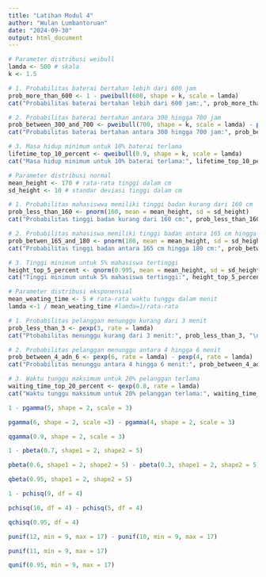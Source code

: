 ---
title: "Latihan Modul 4"
author: "Wulan Lumbantoruan"
date: "2024-09-30"
output: html_document
---

```{r}
# Parameter distribusi weibull
lamda <- 500 # skala
k <- 1.5

# 1. Probabilitas baterai bertahan lebih dari 600 jam
prob_more_than_600 <- 1 - pweibull(600, shape = k, scale = lamda)
cat("Probabilitas baterai bertahan lebih dari 600 jam:,", prob_more_than_600, "\n")

# 2. Probabilitas baterai bertahan antara 300 hingga 700 jam
prob_between_300_and_700 <- pweibull(700, shape = k, scale = lamda) - pweibull(300, shape = k, scale = lamda)
cat("Probabilitas baterai bertahan antara 300 hingga 700 jam:", prob_between_300_and_700, "\n")

# 3. Masa hidup minimum untuk 10% baterai terlama
lifetime_top_10_percent <- qweibull(0.9, shape = k, scale = lamda)
cat("Masa hidup minimum untuk 10% baterai terlama:", lifetime_top_10_percent, "jam\n")
```

```{r}
# Parameter distribusi normal
mean_height <- 170 # rata-rata tinggi dalam cm
sd_height <- 10 # standar deviasi tinggi dalam cm

# 1. Probabilitas mahasiswwa memiliki tinggi badan kurang dari 160 cm
prob_less_than_160 <- pnorm(160, mean = mean_height, sd = sd_height)
cat("Probabilitas tinggi badan kurang dari 160 cm:", prob_less_than_160, "\n")

# 2. Probabilitas mahasiswa memiliki tinggi badan antara 165 cm hingga 180 cm
prob_betwen_165_and_180 <- pnorm(180, mean = mean_height, sd = sd_height) - pnorm(165, mean = mean_height, sd = sd_height)
cat("Probabilitas tinggi badan antara 165 cm hingga 180 cm:", prob_betwen_165_and_180, "\n")

# 3. Tinggi minimum untuk 5% mahasiswa tertinggi
height_top_5_percent <- qnorm(0.995, mean = mean_height, sd = sd_height)
cat("Tinggi minimum untuk 5% mahasiswa tertinggi:", height_top_5_percent, "cm\n")
```

```{r}
# Parameter distribusi eksponensial
mean_weating_time <- 5 # rata-rata waktu tunggu dalam menit
lamda <-1 / mean_weating_time #lamda=1/rata-rata

# 1. Probabilitas pelanggan menunggu kurang dari 3 menit
prob_less_than_3 <- pexp(3, rate = lamda)
cat("Ptobabilitas menunggu kurang dari 3 menit:", prob_less_than_3, "\n")

# 2. Probabilitas pelanggan menunggu antara 4 hingga 6 menit
prob_between_4_adn_6 <- pexp(6, rate = lamda) - pexp(4, rate = lamda)
cat("Probabilitas menunggu antara 4 hingga 6 menit:", prob_between_4_adn_6, "\n")

# 3. Waktu tunggu maksimum untuk 20% pelanggan terlama
waiting_time_top_20_percent <- qexp(0.8, rate = lamda)
cat("Waktu tunggu maksimum untuk 20% pelanggan terlama:", waiting_time_top_20_percent, "menit\n")
```

```{r}
1 - pgamma(5, shape = 2, scale = 3)
```

```{r}
pgamma(6, shape = 2, scale =3) - pgamma(4, shape = 2, scale = 3)
```

```{r}
qgamma(0.9, shape = 2, scale = 3)
```

```{r}
1 - pbeta(0.7, shape1 = 2, shape2 = 5)
```

```{r}
pbeta(0.6, shape1 = 2, shape2 = 5) - pbeta(0.3, shape1 = 2, shape2 = 5)
```

```{r}
qbeta(0.95, shape1 = 2, shape2 = 5)
```

```{r}
1 - pchisq(9, df = 4)
```

```{r}
pchisq(10, df = 4) - pchisq(5, df = 4)
```

```{r}
qchisq(0.95, df = 4)
```

```{r}
punif(12, min = 9, max = 17) - punif(10, min = 9, max = 17)
```

```{r}
punif(11, min = 9, max = 17)
```

```{r}
qunif(0.95, min = 9, max = 17)
```

